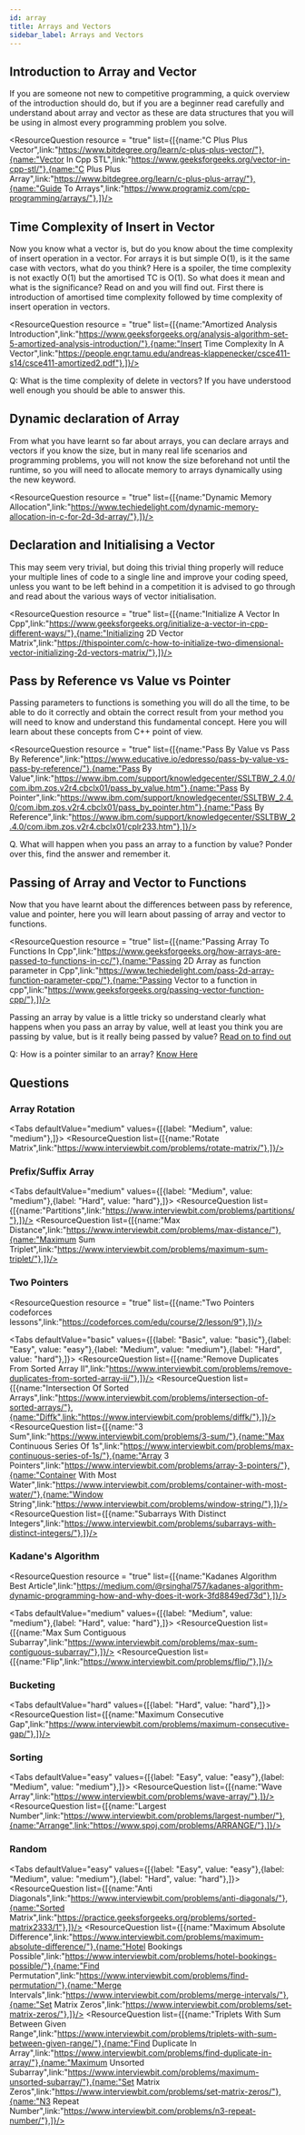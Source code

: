 ```yaml
---
id: array
title: Arrays and Vectors
sidebar_label: Arrays and Vectors
---
```


## Introduction to Array and Vector
If you are someone not new to competitive programming, a quick overview of the introduction should do, but if you are a beginner read carefully and understand about array and vector as these are data structures that you will be using in almost every programming problem you solve.

<ResourceQuestion resource = "true" list={[{name:"C Plus Plus Vector",link:"https://www.bitdegree.org/learn/c-plus-plus-vector/"},{name:"Vector In Cpp STL",link:"https://www.geeksforgeeks.org/vector-in-cpp-stl/"},{name:"C Plus Plus Array",link:"https://www.bitdegree.org/learn/c-plus-plus-array/"},{name:"Guide To Arrays",link:"https://www.programiz.com/cpp-programming/arrays/"},]}/>

<TipsCaution tip = "true" content= " Vector compared to Array is more versatile and flexible, along with the utilities provided for vectors by STL makes them easy to work with. The following STL utilities for vectors in C++ are a must know : resize(), size(), push_back(), pop_back(), begin(), end(), sort(). Do read about what they do while learning about vectors." />


## Time Complexity of Insert in Vector
Now you know what a vector is, but do you know about the time complexity of insert operation in a vector. For arrays it is but simple O(1), is it the same case with vectors, what do you think? Here is a spoiler, the time complexity is not exactly O(1) but the amortised TC is O(1). So what does it mean and what is the significance? Read on and you will find out. First there is introduction of amortised time complexity followed by time complexity of insert operation in vectors.


<ResourceQuestion resource = "true" list={[{name:"Amortized Analysis Introduction",link:"https://www.geeksforgeeks.org/analysis-algorithm-set-5-amortized-analysis-introduction/"},{name:"Insert Time Complexity In A Vector",link:"https://people.engr.tamu.edu/andreas-klappenecker/csce411-s14/csce411-amortized2.pdf"},]}/>


Q: What is the time complexity of delete in vectors?
If you have understood well enough you should be able to answer this.


## Dynamic declaration of Array 
From what you have learnt so far about arrays, you can declare arrays and vectors if you know the size, but in many real life scenarios and programming problems, you will not know the size beforehand not until the runtime, so you will need to allocate memory to arrays dynamically using the new keyword.


<ResourceQuestion resource = "true" list={[{name:"Dynamic Memory Allocation",link:"https://www.techiedelight.com/dynamic-memory-allocation-in-c-for-2d-3d-array/"},]}/>



## Declaration and Initialising a Vector 
This may seem very trivial, but doing this trivial thing properly will reduce your multiple lines of code to a single line and improve your coding speed, unless you want to be left behind in a competition it is advised to go through and read about the various ways of vector initialisation.


<ResourceQuestion resource = "true" list={[{name:"Initialize A Vector In Cpp",link:"https://www.geeksforgeeks.org/initialize-a-vector-in-cpp-different-ways/"},{name:"Initializing 2D Vector Matrix",link:"https://thispointer.com/c-how-to-initialize-two-dimensional-vector-initializing-2d-vectors-matrix/"},]}/>

<TipsCaution tip = "true" content= "Initialise the vector with a default value during its declaration, whenever possible." />



## Pass by Reference vs Value vs Pointer
Passing parameters to functions is something you will do all the time, to be able to do it correctly and obtain the correct result from your method you will need to know and understand this fundamental concept. Here you will learn about these concepts from C++ point of view.


<ResourceQuestion resource = "true" list={[{name:"Pass By Value vs Pass By Reference",link:"https://www.educative.io/edpresso/pass-by-value-vs-pass-by-reference/"},{name:"Pass By Value",link:"https://www.ibm.com/support/knowledgecenter/SSLTBW_2.4.0/com.ibm.zos.v2r4.cbclx01/pass_by_value.htm"},{name:"Pass By Pointer",link:"https://www.ibm.com/support/knowledgecenter/SSLTBW_2.4.0/com.ibm.zos.v2r4.cbclx01/pass_by_pointer.htm"},{name:"Pass By Reference",link:"https://www.ibm.com/support/knowledgecenter/SSLTBW_2.4.0/com.ibm.zos.v2r4.cbclx01/cplr233.htm"},]}/>


Q. What will happen when you pass an array to a function by value?
Ponder over this, find the answer and remember it.


## Passing of Array and Vector to Functions
Now that you have learnt about the differences between pass by reference, value and pointer, here you will learn about passing of array and vector to functions.


<ResourceQuestion resource = "true" list={[{name:"Passing Array To Functions In Cpp",link:"https://www.geeksforgeeks.org/how-arrays-are-passed-to-functions-in-cc/"},{name:"Passing 2D Array as function parameter in Cpp",link:"https://www.techiedelight.com/pass-2d-array-function-parameter-cpp/"},{name:"Passing Vector to a function in cpp",link:"https://www.geeksforgeeks.org/passing-vector-function-cpp/"},]}/>


Passing an array by value is a little tricky so understand clearly what happens when you pass an array by value, well at least you think you are passing by value, but is it really being passed by value? [Read on to find out](https://www.techiedelight.com/pass-array-by-value-to-function/)

<TipsCaution tip = "false" content= "When you do not pass an array by reference to a function, it decays into pointers, so the changes that you do in the function will be reflected back, the same is not true for vectors" />


Q: How is a pointer similar to an array?
[Know Here](https://www.quora.com/In-C++-functions-why-are-arrays-passed-by-reference-by-default)


## Questions

### Array Rotation
<Tabs
	defaultValue="medium"
	values={[{label: "Medium", value: "medium"},]}>
	<TabItem value="medium">
		<ResourceQuestion  list={[{name:"Rotate Matrix",link:"https://www.interviewbit.com/problems/rotate-matrix/"},]}/>
	</TabItem>
	
</Tabs>


### Prefix/Suffix Array
<Tabs
	defaultValue="medium"
	values={[{label: "Medium", value: "medium"},{label: "Hard", value: "hard"},]}>
	<TabItem value="medium">
		<ResourceQuestion  list={[{name:"Partitions",link:"https://www.interviewbit.com/problems/partitions/"},]}/>
	</TabItem>
	<TabItem value="hard">
		<ResourceQuestion  list={[{name:"Max Distance",link:"https://www.interviewbit.com/problems/max-distance/"},{name:"Maximum Sum Triplet",link:"https://www.interviewbit.com/problems/maximum-sum-triplet/"},]}/>
	</TabItem>
	
</Tabs>


### Two Pointers

<ResourceQuestion resource = "true" list={[{name:"Two Pointers codeforces lessons",link:"https://codeforces.com/edu/course/2/lesson/9"},]}/>

<Tabs
	defaultValue="basic"
	values={[{label: "Basic", value: "basic"},{label: "Easy", value: "easy"},{label: "Medium", value: "medium"},{label: "Hard", value: "hard"},]}>
	<TabItem value="basic">
		<ResourceQuestion  list={[{name:"Remove Duplicates From Sorted Array II",link:"https://www.interviewbit.com/problems/remove-duplicates-from-sorted-array-ii/"},]}/>
	</TabItem>
	<TabItem value="easy">
		<ResourceQuestion  list={[{name:"Intersection Of Sorted Arrays",link:"https://www.interviewbit.com/problems/intersection-of-sorted-arrays/"},{name:"Diffk",link:"https://www.interviewbit.com/problems/diffk/"},]}/>
	</TabItem>
	<TabItem value="medium">
		<ResourceQuestion  list={[{name:"3 Sum",link:"https://www.interviewbit.com/problems/3-sum/"},{name:"Max Continuous Series Of 1s",link:"https://www.interviewbit.com/problems/max-continuous-series-of-1s/"},{name:"Array 3 Pointers",link:"https://www.interviewbit.com/problems/array-3-pointers/"},{name:"Container With Most Water",link:"https://www.interviewbit.com/problems/container-with-most-water/"},{name:"Window String",link:"https://www.interviewbit.com/problems/window-string/"},]}/>
	</TabItem>
	<TabItem value="hard">
		<ResourceQuestion  list={[{name:"Subarrays With Distinct Integers",link:"https://www.interviewbit.com/problems/subarrays-with-distinct-integers/"},]}/>
	</TabItem>
	
</Tabs>


### Kadane's Algorithm

<ResourceQuestion resource = "true" list={[{name:"Kadanes Algorithm Best Article",link:"https://medium.com/@rsinghal757/kadanes-algorithm-dynamic-programming-how-and-why-does-it-work-3fd8849ed73d"},]}/>

<Tabs
	defaultValue="medium"
	values={[{label: "Medium", value: "medium"},{label: "Hard", value: "hard"},]}>
	<TabItem value="medium">
		<ResourceQuestion  list={[{name:"Max Sum Contiguous Subarray",link:"https://www.interviewbit.com/problems/max-sum-contiguous-subarray/"},]}/>
	</TabItem>
	<TabItem value="hard">
		<ResourceQuestion  list={[{name:"Flip",link:"https://www.interviewbit.com/problems/flip/"},]}/>
	</TabItem>
	
</Tabs>


### Bucketing
<Tabs
	defaultValue="hard"
	values={[{label: "Hard", value: "hard"},]}>
	<TabItem value="hard">
		<ResourceQuestion  list={[{name:"Maximum Consecutive Gap",link:"https://www.interviewbit.com/problems/maximum-consecutive-gap/"},]}/>
	</TabItem>
	
</Tabs>


### Sorting
<Tabs
	defaultValue="easy"
	values={[{label: "Easy", value: "easy"},{label: "Medium", value: "medium"},]}>
	<TabItem value="easy">
		<ResourceQuestion  list={[{name:"Wave Array",link:"https://www.interviewbit.com/problems/wave-array/"},]}/>
	</TabItem>
	<TabItem value="medium">
		<ResourceQuestion  list={[{name:"Largest Number",link:"https://www.interviewbit.com/problems/largest-number/"},{name:"Arrange",link:"https://www.spoj.com/problems/ARRANGE/"},]}/>
	</TabItem>
	
</Tabs>


### Random
<Tabs
	defaultValue="easy"
	values={[{label: "Easy", value: "easy"},{label: "Medium", value: "medium"},{label: "Hard", value: "hard"},]}>
	<TabItem value="easy">
		<ResourceQuestion  list={[{name:"Anti Diagonals",link:"https://www.interviewbit.com/problems/anti-diagonals/"},{name:"Sorted Matrix",link:"https://practice.geeksforgeeks.org/problems/sorted-matrix2333/1"},]}/>
	</TabItem>
	<TabItem value="medium">
		<ResourceQuestion  list={[{name:"Maximum Absolute Difference",link:"https://www.interviewbit.com/problems/maximum-absolute-difference/"},{name:"Hotel Bookings Possible",link:"https://www.interviewbit.com/problems/hotel-bookings-possible/"},{name:"Find Permutation",link:"https://www.interviewbit.com/problems/find-permutation/"},{name:"Merge Intervals",link:"https://www.interviewbit.com/problems/merge-intervals/"},{name:"Set Matrix Zeros",link:"https://www.interviewbit.com/problems/set-matrix-zeros/"},]}/>
	</TabItem>
	<TabItem value="hard">
		<ResourceQuestion  list={[{name:"Triplets With Sum Between Given Range",link:"https://www.interviewbit.com/problems/triplets-with-sum-between-given-range/"},{name:"Find Duplicate In Array",link:"https://www.interviewbit.com/problems/find-duplicate-in-array/"},{name:"Maximum Unsorted Subarray",link:"https://www.interviewbit.com/problems/maximum-unsorted-subarray/"},{name:"Set Matrix Zeros",link:"https://www.interviewbit.com/problems/set-matrix-zeros/"},{name:"N3 Repeat Number",link:"https://www.interviewbit.com/problems/n3-repeat-number/"},]}/>
	</TabItem>
	
</Tabs>
